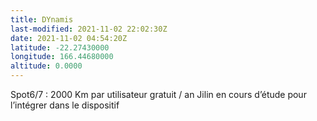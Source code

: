 ```yaml
---
title: DYnamis
last-modified: 2021-11-02 22:02:30Z
date: 2021-11-02 04:54:20Z
latitude: -22.27430000
longitude: 166.44680000
altitude: 0.0000
---
```


Spot6/7 : 2000 Km par utilisateur gratuit / an
Jilin en cours d'étude pour l'intégrer dans le dispositif